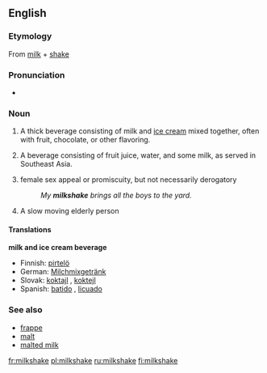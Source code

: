 ==English==

===Etymology===
From [[milk]] + [[shake]]

===Pronunciation===
*{{audio|en-us-milkshake.ogg|Audio (US)}}

===Noun===
{{en-noun}}

# {{context|beverages}} A thick beverage consisting of milk and [[ice cream]] mixed together, often with fruit, chocolate, or other flavoring.
# {{context|beverages}} {{italbrac|nonstandard}} A beverage consisting of fruit juice, water, and some milk, as served in Southeast Asia.
# {{context|Slang}} female sex appeal or promiscuity, but not necessarily derogatory
#: ''My '''milkshake''' brings all the boys to the yard.''
# {{rfv-sense}} {{context|Slang}} A slow moving elderly person

====Translations====
'''milk and ice cream beverage'''
*Finnish: [[pirtelö]]
*German: [[Milchmixgetränk]] {{n}}
*Slovak: [[koktajl]] {{m}}, [[koktejl]] {{m}}
*Spanish: [[batido]] {{m}}, [[licuado]] {{m}}

===See also===
*[[frappe]]
*[[malt]]
*[[malted milk]]

[[fr:milkshake]]
[[pl:milkshake]]
[[ru:milkshake]]
[[fi:milkshake]]